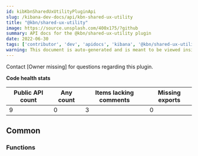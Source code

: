 ```yaml
---
id: kibKbnSharedUxUtilityPluginApi
slug: /kibana-dev-docs/api/kbn-shared-ux-utility
title: "@kbn/shared-ux-utility"
image: https://source.unsplash.com/400x175/?github
summary: API docs for the @kbn/shared-ux-utility plugin
date: 2022-06-30
tags: ['contributor', 'dev', 'apidocs', 'kibana', '@kbn/shared-ux-utility']
warning: This document is auto-generated and is meant to be viewed inside our experimental, new docs system. Reach out in #docs-engineering for more info.
---
```




Contact [Owner missing] for questions regarding this plugin.

**Code health stats**

| Public API count  | Any count | Items lacking comments | Missing exports |
|-------------------|-----------|------------------------|-----------------|
| 9 | 0 | 3 | 0 |

## Common

### Functions
<DocDefinitionList data={kbnSharedUxUtilityObj.common.functions}/>

